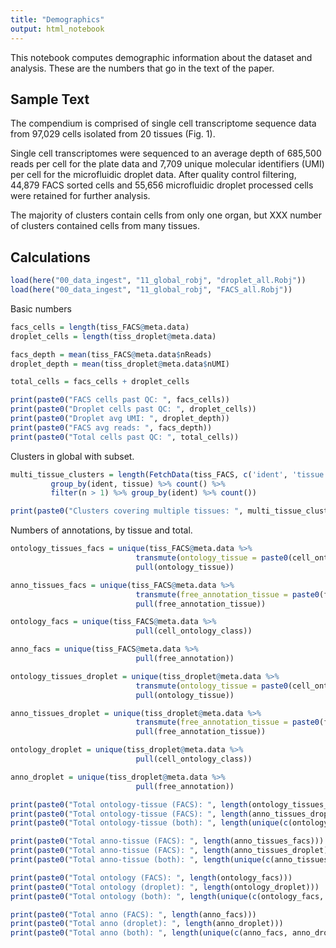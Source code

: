 ```yaml
---
title: "Demographics"
output: html_notebook
---
```


This notebook computes demographic information about the dataset and analysis. These are the numbers that go in the text of the paper.

## Sample Text

The compendium is comprised of single cell transcriptome sequence data from 97,029 cells isolated from 20 tissues (Fig. 1).

Single cell transcriptomes were sequenced to an average depth of 685,500 reads per cell for the plate data and 7,709 unique molecular identifiers (UMI) per cell for the microfluidic droplet data.  After quality control filtering, 44,879 FACS sorted cells and 55,656 microfluidic droplet processed cells were retained for further analysis.  

The majority of clusters contain cells from only one organ, but XXX number of clusters contained cells from many tissues.  

## Calculations

```r
load(here("00_data_ingest", "11_global_robj", "droplet_all.Robj"))
load(here("00_data_ingest", "11_global_robj", "FACS_all.Robj"))
```

Basic numbers
```r
facs_cells = length(tiss_FACS@meta.data)
droplet_cells = length(tiss_droplet@meta.data)

facs_depth = mean(tiss_FACS@meta.data$nReads)
droplet_depth = mean(tiss_droplet@meta.data$nUMI)

total_cells = facs_cells + droplet_cells
```

```r
print(paste0("FACS cells past QC: ", facs_cells))
print(paste0("Droplet cells past QC: ", droplet_cells))
print(paste0("Droplet avg UMI: ", droplet_depth))
print(paste0("FACS avg reads: ", facs_depth))
print(paste0("Total cells past QC: ", total_cells))
```

Clusters in global with subset.

```r
multi_tissue_clusters = length(FetchData(tiss_FACS, c('ident', 'tissue')) %>% 
         group_by(ident, tissue) %>% count() %>% 
         filter(n > 1) %>% group_by(ident) %>% count())

print(paste0("Clusters covering multiple tissues: ", multi_tissue_clusters))
```

Numbers of annotations, by tissue and total.

```r
ontology_tissues_facs = unique(tiss_FACS@meta.data %>% 
                            transmute(ontology_tissue = paste0(cell_ontology_class, tissue)) %>%
                            pull(ontology_tissue))

anno_tissues_facs = unique(tiss_FACS@meta.data %>% 
                            transmute(free_annotation_tissue = paste0(free_annotation, tissue)) %>%
                            pull(free_annotation_tissue))

ontology_facs = unique(tiss_FACS@meta.data %>% 
                            pull(cell_ontology_class))

anno_facs = unique(tiss_FACS@meta.data %>% 
                            pull(free_annotation))

ontology_tissues_droplet = unique(tiss_droplet@meta.data %>% 
                            transmute(ontology_tissue = paste0(cell_ontology_class, tissue)) %>%
                            pull(ontology_tissue))

anno_tissues_droplet = unique(tiss_droplet@meta.data %>% 
                            transmute(free_annotation_tissue = paste0(free_annotation, tissue)) %>%
                            pull(free_annotation_tissue))

ontology_droplet = unique(tiss_droplet@meta.data %>% 
                            pull(cell_ontology_class))

anno_droplet = unique(tiss_droplet@meta.data %>% 
                            pull(free_annotation))

```

```r
print(paste0("Total ontology-tissue (FACS): ", length(ontology_tissues_facs)))
print(paste0("Total ontology-tissue (FACS): ", length(anno_tissues_droplet)))
print(paste0("Total ontology-tissue (both): ", length(unique(c(ontology_tissues_facs, ontology_tissues_droplet)))))

print(paste0("Total anno-tissue (FACS): ", length(anno_tissues_facs)))
print(paste0("Total anno-tissue (FACS): ", length(anno_tissues_droplet)))
print(paste0("Total anno-tissue (both): ", length(unique(c(anno_tissues_facs, anno_tissues_droplet)))))

print(paste0("Total ontology (FACS): ", length(ontology_facs)))
print(paste0("Total ontology (droplet): ", length(ontology_droplet)))
print(paste0("Total ontology (both): ", length(unique(c(ontology_facs, ontology_droplet)))))

print(paste0("Total anno (FACS): ", length(anno_facs)))
print(paste0("Total anno (droplet): ", length(anno_droplet)))
print(paste0("Total anno (both): ", length(unique(c(anno_facs, anno_droplet)))))
```

